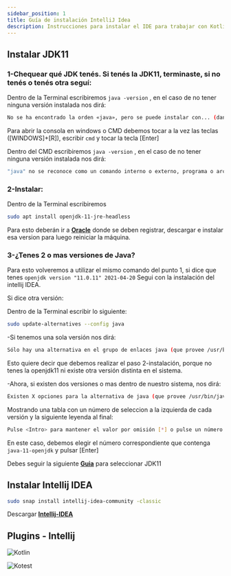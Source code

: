 ```yaml
---
sidebar_position: 1
title: Guía de instalación IntelliJ Idea
description: Instrucciones para instalar el IDE para trabajar con Kotlin
---
```



## Instalar JDK11

### 1-Chequear qué JDK tenés. Si tenés la JDK11, terminaste, si no tenés o tenés otra seguí:

<SistemaOperativo>
  <Codigo>

Dentro de la Terminal escribiremos `java -version` , en el caso de no tener ninguna versión instalada nos dirá:

```bash
No se ha encontrado la orden «java», pero se puede instalar con... (dando opciones)
```

  </Codigo>
  <Codigo>

Para abrir la consola en windows o CMD debemos tocar a la vez las teclas ([WINDOWS]+[R]), escribir `cmd` y tocar la tecla [Enter]

Dentro del CMD escribiremos `java -version` , en el caso de no tener ninguna versión instalada nos dirá:

```bash
"java" no se reconoce como un comando interno o externo, programa o archivo por lotes ejecutable
```

  </Codigo>
</SistemaOperativo>

### 2-Instalar:

<SistemaOperativo>
  <Codigo>

Dentro de la Terminal escribiremos

```bash
sudo apt install openjdk-11-jre-headless
```

  </Codigo>
  <Codigo>

Para esto deberán ir a **[Oracle](https://www.oracle.com/ar/java/technologies/javase-jdk11-downloads.html#license-lightbox)** donde se deben registrar, descargar e instalar esa version para luego reiniciar la máquina.

  </Codigo>
</SistemaOperativo>

### 3-¿Tenes 2 o mas versiones de Java?

<SistemaOperativo>
  <Codigo>

Para esto volveremos a utilizar el mismo comando del punto 1, si dice que tenes `openjdk version "11.0.11" 2021-04-20` Segui con la instalación del intellij IDEA.

Si dice otra versión:

Dentro de la Terminal escribir lo siguiente:

```bash
sudo update-alternatives --config java
```

-Si tenemos una sola versión nos dirá:

```bash
Sólo hay una alternativa en el grupo de enlaces java (que provee /usr/bin/java)...
```

Esto quiere decir que debemos realizar el paso 2-instalación, porque no tenes la openjdk11 ni existe otra versión distinta en el sistema.

-Ahora, si existen dos versiones o mas dentro de nuestro sistema, nos dirá:

```bash
Existen X opciones para la alternativa de java (que provee /usr/bin/java)...
```

Mostrando una tabla con un número de seleccion a la izquierda de cada versión y la siguiente leyenda al final:

```bash
Pulse <Intro> para mantener el valor por omisión [*] o pulse un número de selección:
```

En este caso, debemos elegir el número correspondiente que contenga `java-11-openjdk` y pulsar [Enter]

  </Codigo>
  <Codigo>

Debes seguir la siguiente **[Guia](http://programacionamartillazos.blogspot.com/2017/07/windows-como-setear-la-version-de-java.html)** para seleccionar JDK11

  </Codigo>
</SistemaOperativo>

## Instalar Intellij IDEA

<SistemaOperativo>
  <Codigo>

```bash
sudo snap install intellij-idea-community -classic
```

  </Codigo>
  <Codigo>

Descargar **[Intellij-IDEA](https://www.jetbrains.com/es-es/idea/download/download-thanks.html?platform=windows&code=IIC)**

  </Codigo>
</SistemaOperativo>

## Plugins - Intellij

![Kotlin](/img/docs/guia-instalacion-programas/intellij-plugin-kotlin.png)

![Kotest](/img/docs/guia-instalacion-programas/intellij-plugin-kotest.png)
